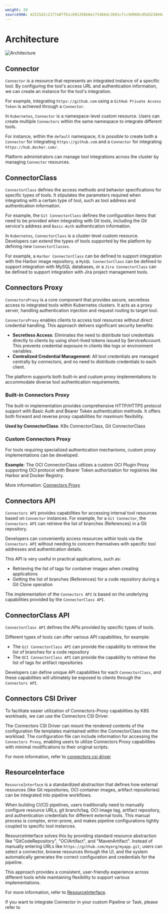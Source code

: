 ```yaml
---
weight: 20
sourceSHA: 42315d2c2177a8ffb1c691356b6ec75466dc3b91cfcc9d960cd5dd23044afb13
---
```


# Architecture

![Architecture](./assets/arch.drawio.png)

## Connector

`Connector` is a resource that represents an integrated instance of a specific tool. By configuring the tool's access URL and authentication information, we can create an instance for the tool's integration.

For example, integrating `https://github.com` using a `GitHub Private Access Token` is achieved through a `Connector`.

In `Kubernetes`, `Connector` is a namespace-level custom resource. Users can create multiple `Connectors` within the same namespace to integrate different tools.

For instance, within the `default` namespace, it is possible to create both a `Connector` for integrating `https://github.com` and a `Connector` for integrating `https://hub.docker.com/`.

Platform administrators can manage tool integrations across the cluster by managing `Connector` resources.

## ConnectorClass

`ConnectorClass` defines the access methods and behavior specifications for specific types of tools. It stipulates the parameters required when integrating with a certain type of tool, such as tool address and authentication information.

For example, the `Git ConnectorClass` defines the configuration items that need to be provided when integrating with Git tools, including the Git service's address and `Basic-Auth` authentication information.

In `Kubernetes`, `ConnectorClass` is a cluster-level custom resource. Developers can extend the types of tools supported by the platform by defining new `ConnectorClasses`.

For example, a `Harbor ConnectorClass` can be defined to support integration with the Harbor image repository, a `MySQL ConnectorClass` can be defined to support integration with MySQL databases, or a `Jira ConnectorClass` can be defined to support integration with Jira project management tools.

## Connectors Proxy

`ConnectorsProxy` is a core component that provides secure, secretless access to integrated tools within Kubernetes clusters. It acts as a proxy server, handling authentication injection and request routing to target tool.

`ConnectorsProxy` enables clients to access tool resources without direct credential handling. This approach delivers significant security benefits:

- **Secretless Access**: Eliminates the need to distribute tool credentials directly to clients by using short-lived tokens issued by ServiceAccount. This prevents credential exposure in clients like logs or environment variables.
- **Centralized Credential Management**: All tool credentials are managed centrally by connectors, and no need to distribute credentials to each client.

The platform supports both built-in and custom proxy implementations to accommodate diverse tool authentication requirements.

### Built-in Connectors Proxy

The built-in implementation provides comprehensive HTTP/HTTPS protocol support with Basic Auth and Bearer Token authentication methods. It offers both forward and reverse proxy capabilities for maximum flexibility.

**Used by ConnectorClass**: K8s ConnectorClass, Git ConnectorClass

### Custom Connectors Proxy

For tools requiring specialized authentication mechanisms, custom proxy implementations can be developed. 

**Example**: The OCI ConnectorClass utilizes a custom OCI Plugin Proxy supporting OCI protocol with Bearer Token authorization for registries like Harbor and Docker Registry.

More information: [Connectors Proxy](../concepts/connectors_proxy.mdx)

## Connectors API

`Connectors API` provides capabilities for accessing internal tool resources based on `Connector` instances. For example, for a `Git Connector`, the `Connectors API` can retrieve the list of branches (References) in a Git repository.

Developers can conveniently access resources within tools via the `Connectors API` without needing to concern themselves with specific tool addresses and authentication details.

This API is very useful in practical applications, such as:

- Retrieving the list of tags for container images when creating applications
- Getting the list of branches (References) for a code repository during a Git Clone operation

The implementation of the `Connectors API` is based on the underlying capabilities provided by the `ConnectorClass API`.

## ConnectorClass API

`ConnectorClass API` defines the APIs provided by specific types of tools.

Different types of tools can offer various API capabilities, for example:

- The `Git ConnectorClass API` can provide the capability to retrieve the list of branches for a code repository
- The `OCI ConnectorClass API` can provide the capability to retrieve the list of tags for artifact repositories

Developers can define unique API capabilities for each `ConnectorClass`, and these capabilities will ultimately be exposed to clients through the `Connectors API`.

## Connectors CSI Driver

To facilitate easier utilization of Connectors-Proxy capabilities by K8S workloads, we can use the Connectors CSI Driver.

The Connectors CSI Driver can mount the rendered contents of the configuration file templates maintained within the ConnectorClass into the workload. The configuration file can include information for accessing the `Connectors Proxy`, enabling users to utilize Connectors Proxy capabilities with minimal modifications to their original scripts.

For more information, refer to [connectors csi driver](../concepts/connectors_csi.mdx)

## ResourceInterface

`ResourceInterface` is a standardized abstraction that defines how external resources (like Git repositories, OCI container images, artifact repositories) can be integrated into pipeline workflows.

When building CI/CD pipelines, users traditionally need to manually configure resource URLs, git branch/tag, OCI image tag, artifact repository, and authentication credentials for different external tools. This manual process is complex, error-prone, and makes pipeline configurations tightly coupled to specific tool instances.

ResourceInterface solves this by providing standard resource abstraction like "GitCodeRepository", "OCIArtifact", and "MavenArtifact". Instead of manually entering URLs like `https://github.com/myorg/myapp.git`, users can select a connector, browse resources through the UI, and the system automatically generates the correct configuration and credentials for the pipeline.

This approach provides a consistent, user-friendly experience across different tools while maintaining flexibility to support various implementations.

For more information, refer to [ResourceInterface](../concepts/resource_interface.mdx).

If you want to integrate Connector in your custom Pipeline or Task, please refer to <ExternalSiteLink name="pipelines" href="/pipelines/concepts/integrate_with_connector.html" children="Pipeline Integration" />
